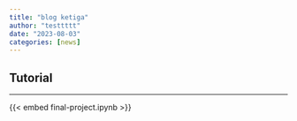 ---
title: "blog ketiga"
author: "testtttt"
date: "2023-08-03"
categories: [news]
---
## Tutorial 
***
{{< embed final-project.ipynb >}}





